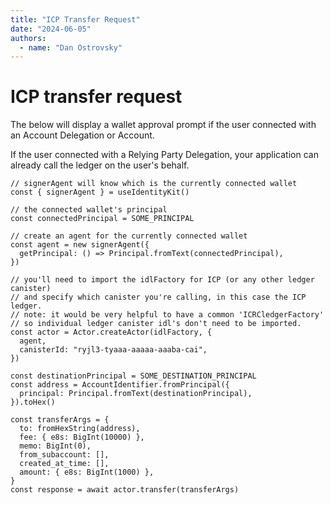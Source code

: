 ```yaml
---
title: "ICP Transfer Request"
date: "2024-06-05"
authors:
  - name: "Dan Ostrovsky"
---
```


# ICP transfer request

The below will display a wallet approval prompt if the user connected with an Account Delegation or Account.

If the user connected with a Relying Party Delegation, your application can already call the ledger on the user's behalf.

```
// signerAgent will know which is the currently connected wallet
const { signerAgent } = useIdentityKit()

// the connected wallet's principal
const connectedPrincipal = SOME_PRINCIPAL

// create an agent for the currently connected wallet
const agent = new signerAgent({
  getPrincipal: () => Principal.fromText(connectedPrincipal),
})

// you'll need to import the idlFactory for ICP (or any other ledger canister)
// and specify which canister you're calling, in this case the ICP ledger.
// note: it would be very helpful to have a common 'ICRCledgerFactory' 
// so individual ledger canister idl's don't need to be imported.
const actor = Actor.createActor(idlFactory, {
  agent,
  canisterId: "ryjl3-tyaaa-aaaaa-aaaba-cai",
})

const destinationPrincipal = SOME_DESTINATION_PRINCIPAL
const address = AccountIdentifier.fromPrincipal({
  principal: Principal.fromText(destinationPrincipal),
}).toHex()

const transferArgs = {
  to: fromHexString(address),
  fee: { e8s: BigInt(10000) },
  memo: BigInt(0),
  from_subaccount: [],
  created_at_time: [],
  amount: { e8s: BigInt(1000) },
}
const response = await actor.transfer(transferArgs)
```